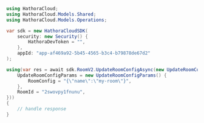 ```csharp UpdateRoomConfig.cs
using HathoraCloud;
using HathoraCloud.Models.Shared;
using HathoraCloud.Models.Operations;

var sdk = new HathoraCloudSDK(
    security: new Security() {
        HathoraDevToken = "",
    },
    appId: "app-af469a92-5b45-4565-b3c4-b79878de67d2"
);

using(var res = await sdk.RoomV2.UpdateRoomConfigAsync(new UpdateRoomConfigRequest() {
    UpdateRoomConfigParams = new UpdateRoomConfigParams() {
        RoomConfig = "{\"name\":\"my-room\"}",
    },
    RoomId = "2swovpy1fnunu",
}))
{
    // handle response
}
```
